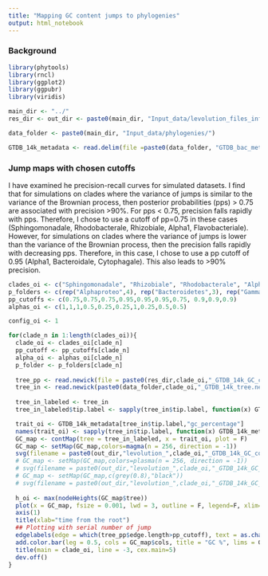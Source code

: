 ```yaml
---
title: "Mapping GC content jumps to phylogenies"
output: html_notebook
---
```


### Background


```r
library(phytools)
library(rncl)
library(ggplot2)
library(ggpubr)
library(viridis)

main_dir <- "../"
res_dir <- out_dir <- paste0(main_dir, "Input_data/levolution_files_inference_actual_data/")

data_folder <- paste0(main_dir, "Input_data/phylogenies/")

GTDB_14k_metadata <- read.delim(file =paste0(data_folder, "GTDB_bac_metadata_r80_pruned0.01.tsv"), header = T, row.names = 1, stringsAsFactors = F)
```


### Jump maps with chosen cutoffs
I have examined he precision-recall curves for simulated datasets. I find that for simulations on clades where the variance of jumps is similar to the variance of the Brownian process, then posterior probabilities (pps) > 0.75 are associated with precision >90%. For pps < 0.75, precision falls rapidly with pps. Therefore, I chose to use a cutoff of pp=0.75 in these cases (Sphingomonadale, Rhodobacterale, Rhizobiale, Alpha1, Flavobacteriale). However, for simulations on clades where the variance of jumps is lower than the variance of the Brownian process, then the precision falls rapidly with decreasing pps. Therefore, in this case, I chose to use a pp cutoff of 0.95 (Alpha1, Bacteroidale, Cytophagale). This also leads to >90% precision.
```r
clades_oi <- c("Sphingomonadale", "Rhizobiale", "Rhodobacterale", "Alpha1", "Bacteroidale", "Cytophagale", "Flavobacteriale", "Pseudomonadale", "Enterobacterales", "Betaproteo")
p_folders <- c(rep("Alphaproteo",4), rep("Bacteroidetes",3), rep("Gammaproteo",3))
pp_cutoffs <- c(0.75,0.75,0.75,0.95,0.95,0.95,0.75, 0.9,0.9,0.9)
alphas_oi <- c(1,1,1,0.5,0.25,0.25,1,0.25,0.5,0.5)

config_oi <- 1

for(clade_n in 1:length(clades_oi)){
  clade_oi <- clades_oi[clade_n]
  pp_cutoff <- pp_cutoffs[clade_n]
  alpha_oi <- alphas_oi[clade_n]
  p_folder <- p_folders[clade_n]
  
  tree_pp <- read.newick(file = paste0(res_dir,clade_oi,"_GTDB_14k_GC_config", config_oi, "_alpha", alpha_oi,".post"))
  tree_in <- read.newick(paste0(data_folder,clade_oi,"_GTDB_14k_tree.newick"))
  
  tree_in_labeled <- tree_in
  tree_in_labeled$tip.label <- sapply(tree_in$tip.label, function(x) GTDB_14k_metadata[x,"gtdb_taxonomy"])

  trait_oi <- GTDB_14k_metadata[tree_in$tip.label,"gc_percentage"]
  names(trait_oi) <- sapply(tree_in$tip.label, function(x) GTDB_14k_metadata[x,"gtdb_taxonomy"])
  GC_map <- contMap(tree = tree_in_labeled, x = trait_oi, plot = F)
  GC_map <- setMap(GC_map,colors=magma(n = 256, direction = -1))
  svg(filename = paste0(out_dir,"levolution_",clade_oi,"_GTDB_14k_GC_config", config_oi, "_alpha", alpha_oi,"_pp", pp_cutoff, "_unlabelled_jumpNum_magma_scale.svg"), width = 25, height = 35)
  # GC_map <- setMap(GC_map,colors=plasma(n = 256, direction = -1))
  # svg(filename = paste0(out_dir,"levolution_",clade_oi,"_GTDB_14k_GC_config", config_oi, "_alpha", alpha_oi,"_pp", pp_cutoff, "_unlabelled_jumpNum_plasma_scale.svg"), width = 25, height = 35)
  # GC_map <- setMap(GC_map,c(grey(0.8),"black"))
  # svg(filename = paste0(out_dir,"levolution_",clade_oi,"_GTDB_14k_GC_config", config_oi, "_alpha", alpha_oi,"_pp", pp_cutoff, "_unlabelled_jumpNum_grey_scale.svg"), width = 25, height = 35)
  
  h_oi <- max(nodeHeights(GC_map$tree))
  plot(x = GC_map, fsize = 0.001, lwd = 3, outline = F, legend=F, xlim=c(-0.1*h_oi, 1.2*h_oi), y=c(-length(GC_map$tree$tip.label), 2*length(GC_map$tree$tip.label)))
  axis(1)
  title(xlab="time from the root")
  ## Plotting with serial number of jump
  edgelabels(edge = which(tree_pp$edge.length>pp_cutoff), text = as.character(sprintf("%02d", 1:length(which(tree_pp$edge.length>pp_cutoff)))), frame = "circle", cex = 1.5, width = 1.5)
  add.color.bar(leg = 0.5, cols = GC_map$cols, title = "GC %", lims = GC_map$lims, digits = 2, lwd = 20, outline = F, prompt = F, fsize=4)#, x=1.1*h_oi, y=0.7*length(GC_map$tree$tip.label))#, direction="upwards") #leg = 0.2*length(GC_map$tree$tip.label),  subtitle="",
  title(main = clade_oi, line = -3, cex.main=5)
  dev.off()
}
```
